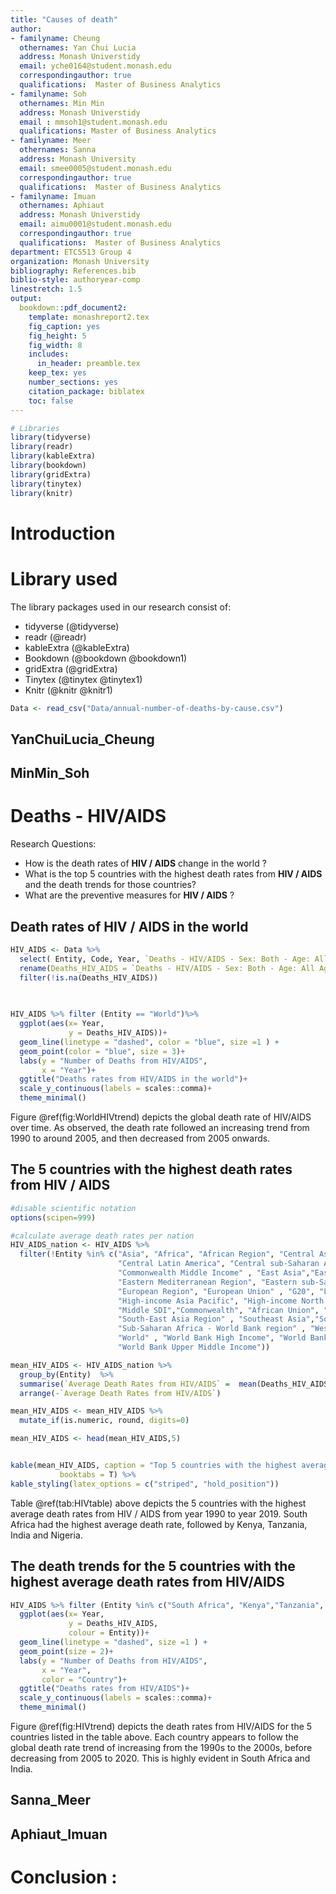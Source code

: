 ```yaml
---
title: "Causes of death"
author:
- familyname: Cheung
  othernames: Yan Chui Lucia
  address: Monash Universtidy
  email: yche0164@student.monash.edu
  correspondingauthor: true
  qualifications:  Master of Business Analytics
- familyname: Soh
  othernames: Min Min
  address: Monash Universtidy
  email : mmsoh1@student.monash.edu
  qualifications: Master of Business Analytics
- familyname: Meer
  othernames: Sanna
  address: Monash University
  email: smee0005@student.monash.edu
  correspondingauthor: true
  qualifications:  Master of Business Analytics
- familyname: Imuan
  othernames: Aphiaut
  address: Monash Universtidy
  email: aimu0001@student.monash.edu
  correspondingauthor: true
  qualifications:  Master of Business Analytics
department: ETC5513 Group 4
organization: Monash University
bibliography: References.bib
biblio-style: authoryear-comp
linestretch: 1.5
output:
  bookdown::pdf_document2:
    template: monashreport2.tex
    fig_caption: yes
    fig_height: 5
    fig_width: 8
    includes:
      in_header: preamble.tex
    keep_tex: yes
    number_sections: yes
    citation_package: biblatex
    toc: false
---
```


```r
# Libraries
library(tidyverse)
library(readr)
library(kableExtra)
library(bookdown)
library(gridExtra)
library(tinytex)
library(knitr)
```


# Introduction 



# Library used

The library packages used in our research consist of: 

- tidyverse (@tidyverse)
- readr (@readr)
- kableExtra  (@kableExtra)
- Bookdown (@bookdown @bookdown1)
- gridExtra (@gridExtra)
- Tinytex (@tinytex @tinytex1)
- Knitr (@knitr @knitr1)

```r
Data <- read_csv("Data/annual-number-of-deaths-by-cause.csv")

```

\clearpage

\section*{}

## YanChuiLucia_Cheung


## MinMin_Soh

# Deaths - HIV/AIDS

Research Questions: 

- How is the death rates of **HIV / AIDS** change in the world ? 
- What is the top 5 countries with the highest death rates from **HIV / AIDS** and the death trends for those countries?
- What are the preventive measures for **HIV / AIDS** ? 

\clearpage

## Death rates of **HIV / AIDS** in the world  

```r
HIV_AIDS <- Data %>% 
  select( Entity, Code, Year, `Deaths - HIV/AIDS - Sex: Both - Age: All Ages (Number)`) %>%
  rename(Deaths_HIV_AIDS = `Deaths - HIV/AIDS - Sex: Both - Age: All Ages (Number)` )%>%
  filter(!is.na(Deaths_HIV_AIDS))
                
                 
```



```r

HIV_AIDS %>% filter (Entity == "World")%>%
  ggplot(aes(x= Year, 
             y = Deaths_HIV_AIDS))+
  geom_line(linetype = "dashed", color = "blue", size =1 ) +
  geom_point(color = "blue", size = 3)+
  labs(y = "Number of Deaths from HIV/AIDS",
       x = "Year")+
  ggtitle("Deaths rates from HIV/AIDS in the world")+
  scale_y_continuous(labels = scales::comma)+
  theme_minimal()

```

Figure \@ref(fig:WorldHIVtrend)  depicts the global death rate of HIV/AIDS over time. As observed, the death rate followed an increasing trend from 1990 to around 2005, and then decreased from 2005 onwards. 

\clearpage

## The 5 countries with the highest death rates from HIV / AIDS

```r
#disable scientific notation
options(scipen=999)

#calculate average death rates per nation
HIV_AIDS_nation <- HIV_AIDS %>% 
  filter(!Entity %in% c("Asia", "Africa", "African Region", "Central Asia", "Central Europe", "Central Europe, Eastern Europe, and Central Asia",
                        "Central Latin America", "Central sub-Saharan Africa", "Commonwealth High Income", "Commonwealth Low Income", 
                        "Commonwealth Middle Income" , "East Asia","East Asia & Pacific - World Bank region", "Eastern Europe", 
                        "Eastern Mediterranean Region", "Eastern sub-Saharan Africa" ,"Europe & Central Asia - World Bank region", 
                        "European Region", "European Union" , "G20", "Low SDI", "High SDI", "Low-middle SDI",  "High-income", 
                        "High-income Asia Pacific", "High-income North America" , "High-middle SDI","Latin America & Caribbean - World Bank region" ,
                        "Middle SDI","Commonwealth", "African Union", "Southern sub-Saharan Africa", "Region of the Americas",
                        "South-East Asia Region" , "Southeast Asia","Southeast Asia, East Asia, and Oceania", "South Asia - World Bank region",
                        "Sub-Saharan Africa - World Bank region" , "Western Europe", "Western Pacific Region" , "Western sub-Saharan Africa", 
                        "World" , "World Bank High Income", "World Bank Low Income","World Bank Lower Middle Income" ,
                        "World Bank Upper Middle Income"))

mean_HIV_AIDS <- HIV_AIDS_nation %>% 
  group_by(Entity)  %>% 
  summarise(`Average Death Rates from HIV/AIDS` =  mean(Deaths_HIV_AIDS, na.rm = TRUE)) %>%
  arrange(-`Average Death Rates from HIV/AIDS`)

mean_HIV_AIDS <- mean_HIV_AIDS %>% 
  mutate_if(is.numeric, round, digits=0)

mean_HIV_AIDS <- head(mean_HIV_AIDS,5)



```


```r

kable(mean_HIV_AIDS, caption = "Top 5 countries with the highest average death rates from HIV / AIDS",
           booktabs = T) %>%
kable_styling(latex_options = c("striped", "hold_position"))
```

Table \@ref(tab:HIVtable)  above depicts the 5 countries with the highest average death rates from HIV / AIDS from year 1990 to year 2019. South Africa had the highest average death rate, followed by Kenya, Tanzania, India and Nigeria. 

## The death trends for the 5 countries with the highest average death rates from HIV/AIDS
 

```r
HIV_AIDS %>% filter (Entity %in% c("South Africa", "Kenya","Tanzania", "India" , "Nigeria" ))%>%
  ggplot(aes(x= Year, 
             y = Deaths_HIV_AIDS,
             colour = Entity))+
  geom_line(linetype = "dashed", size =1 ) +
  geom_point(size = 2)+
  labs(y = "Number of Deaths from HIV/AIDS",
       x = "Year",
       color = "Country")+
  ggtitle("Deaths rates from HIV/AIDS")+
  scale_y_continuous(labels = scales::comma)+
  theme_minimal()
```
Figure \@ref(fig:HIVtrend) depicts the death rates from HIV/AIDS for the 5 countries listed in the table above. Each country appears to follow the global death rate trend of increasing from the 1990s to the 2000s, before decreasing from 2005 to 2020. This is highly evident in South Africa and India. 


\clearpage



\section*{}

## Sanna_Meer



\section*{}

## Aphiaut_Imuan 


\clearpage

# Conclusion :


\clearpage